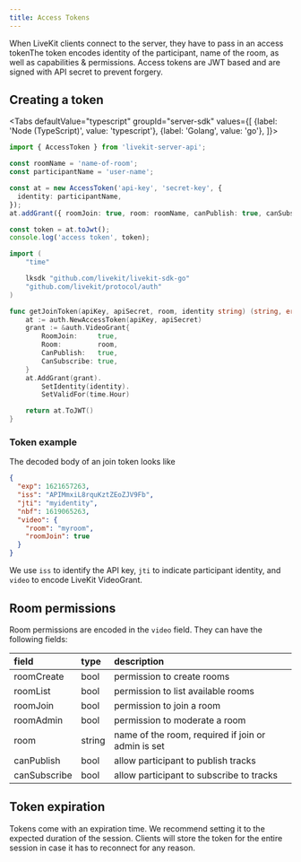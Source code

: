```yaml
---
title: Access Tokens
---
```


When LiveKit clients connect to the server, they have to pass in an access tokenThe token encodes identity of the participant, name of the room, as well as capabilities & permissions. Access tokens are JWT based and are signed with API secret to prevent forgery.

## Creating a token

<Tabs
  defaultValue="typescript"
  groupId="server-sdk"
  values={[
    {label: 'Node (TypeScript)', value: 'typescript'},
    {label: 'Golang', value: 'go'},
  ]}>
  <TabItem value="typescript">

```typescript
import { AccessToken } from 'livekit-server-api';

const roomName = 'name-of-room';
const participantName = 'user-name';

const at = new AccessToken('api-key', 'secret-key', {
  identity: participantName,
});
at.addGrant({ roomJoin: true, room: roomName, canPublish: true, canSubscribe: true });

const token = at.toJwt();
console.log('access token', token);
```

  </TabItem>

  <TabItem value="go">

```go
import (
	"time"

	lksdk "github.com/livekit/livekit-sdk-go"
	"github.com/livekit/protocol/auth"
)

func getJoinToken(apiKey, apiSecret, room, identity string) (string, error) {
	at := auth.NewAccessToken(apiKey, apiSecret)
	grant := &auth.VideoGrant{
		RoomJoin:     true,
		Room:         room,
		CanPublish:   true,
		CanSubscribe: true,
	}
	at.AddGrant(grant).
		SetIdentity(identity).
		SetValidFor(time.Hour)

	return at.ToJWT()
}
```

  </TabItem>
</Tabs>

### Token example

The decoded body of an join token looks like

```json
{
  "exp": 1621657263,
  "iss": "APIMmxiL8rquKztZEoZJV9Fb",
  "jti": "myidentity",
  "nbf": 1619065263,
  "video": {
    "room": "myroom",
    "roomJoin": true
  }
}
```

We use `iss` to identify the API key, `jti` to indicate participant identity, and `video` to encode LiveKit VideoGrant.

## Room permissions

Room permissions are encoded in the `video` field. They can have the following fields:

| field        | type   | description                                               |
| :----------- | :----- | :-------------------------------------------------------- |
| roomCreate   | bool   | permission to create rooms                                |
| roomList     | bool   | permission to list available rooms                        |
| roomJoin     | bool   | permission to join a room                                 |
| roomAdmin    | bool   | permission to moderate a room                             |
| room         | string | name of the room, required if join or admin is set        |
| canPublish   | bool   | allow participant to publish tracks                       |
| canSubscribe | bool   | allow participant to subscribe to tracks                  |

## Token expiration

Tokens come with an expiration time. We recommend setting it to the expected duration of the session. Clients will store the token for the entire session in case it has to reconnect for any reason.
